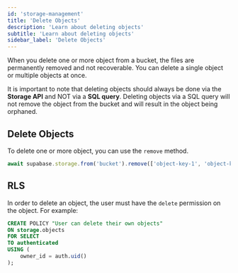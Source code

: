```yaml
---
id: 'storage-management'
title: 'Delete Objects'
description: 'Learn about deleting objects'
subtitle: 'Learn about deleting objects'
sidebar_label: 'Delete Objects'
---
```


When you delete one or more object from a bucket, the files are permanently removed and not recoverable.
You can delete a single object or multiple objects at once.

<Admonition type="note">

It is important to note that deleting objects should always be done via the **Storage API** and NOT via a **SQL query**.
Deleting objects via a SQL query will not remove the object from the bucket and will result in the object being orphaned.

</Admonition>

## Delete Objects

To delete one or more object, you can use the `remove` method.

```javascript
await supabase.storage.from('bucket').remove(['object-key-1', 'object-key-2'])
```

## RLS

In order to delete an object, the user must have the `delete` permission on the object. For example:

```sql
CREATE POLICY "User can delete their own objects"
ON storage.objects
FOR SELECT
TO authenticated
USING (
    owner_id = auth.uid()
);
```
